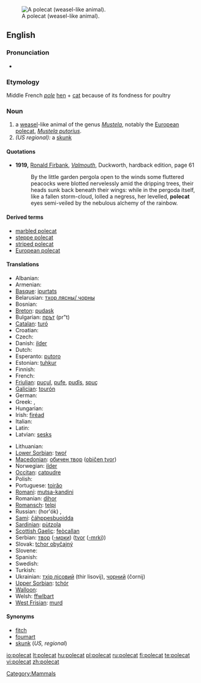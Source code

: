 [[Image:Marbled polecat.jpg|thumb|right|A polecat (weasel-like animal).]]
==English==

===Pronunciation===
* {{IPA|/'pɔlkæt/}}

===Etymology===
Middle French ''[[pole]]'' [[hen]] + [[cat]] because of its fondness for poultry

===Noun===
{{wikipedia}}
{{en-noun}}

# a [[weasel]]-like animal of the genus ''[[Mustela]]'', notably the [[European polecat]], ''[[Mustela putorius]]''.
# ''(US regional):'' a [[skunk]]

====Quotations====
* '''1919,''' [[w:Ronald Firbank|Ronald Firbank]], ''[[w:Valmouth|Valmouth]]'', Duckworth, hardback edition, page 61
*: By the little garden pergola open to the winds some fluttered peacocks were blotted nervelessly amid the dripping trees, their heads sunk back beneath their wings: while in the pergoda itself, like a fallen storm-cloud, lolled a negress, her levelled, '''polecat''' eyes semi-veiled by the nebulous alchemy of the rainbow.

====Derived terms====
* [[marbled polecat]]
* [[steppe polecat]]
* [[striped polecat]]
* [[European polecat]]

====Translations====
{{trans-top|''Mustela putorius''}}
* Albanian: {{t+|sq|qelbësi|xs=Albanian}}
* Armenian: {{t-|hy|ժանտաքիս|tr=žantak'is|sc=Armn|xs=Armenian}}
* [[Basque]]: [[ipurtats]]
* Belarusian: [[тхор лясны/ чорны]]
* Bosnian: {{t-|bs|tvor|m}}
* [[Breton]]: [[pudask]]
* Bulgarian: [[прът]] (pr"t)
* [[Catalan]]: [[turó]]
* Croatian: {{t+|hr|tvor}}
* Czech: {{t-|cs|tchoř|m}}
* Danish: [[ilder]]
* Dutch: {{t+|nl|bunzing|m}}
* Esperanto: [[putoro]]
* Estonian: [[tuhkur]]
* Finnish: {{t+|fi|hilleri}}
* French: {{t+|fr|putois|m}}
* [[Friulian]]: [[puçul]], [[pufe]], [[pudîs]], [[spuç]]
* [[Galician]]: [[tourón]]
* German: {{t+|de|Iltis|m}}
* Greek: {{t+|el|οζοϊκτίς|sc=Grek}}, {{t+|el|βρωμοκούναβο|sc=Grek}}
* Hungarian: {{t+|hu|görény}}
* Irish: [[firéad]]
* Italian: {{t-|it|puzzola|f}}
* Latin: {{t+|la|mustella}}
* Latvian: [[sesks]]
{{trans-mid}}
* Lithuanian: {{t+|lt|šeškas|xs=Lithuanian}}
* [[Lower Sorbian]]: [[twoŕ]]
* [[Macedonian]]: [[обичен твор]] ([[običen tvor]])
* Norwegian: [[ilder]]
* [[Occitan]]: [[catpudre]]
* Polish: {{t+|pl|tchórz}}
* Portuguese: [[toirăo]]
* [[Romani]]: [[mutsa-kandini]] {{f}}
* Romanian: [[dihor]]
* [[Romansch]]: [[telpi]]
* Russian: {{t+|ru|хорёк|sc=Cyrl}} (hor'ók) {{m}}, {{t+|ru|хорь|m|tr=hor'|sc=Cyrl}}
* [[Sami]]: [[čáhppesbuoidda]]
* [[Sardinian]]: [[pùtzola]]
* [[Scottish Gaelic]]: [[feòcallan]]
* Serbian: [[твор]] ([[-мрки]]) ([[tvor]] ([[-mrki]]))
* Slovak: [[tchor obyčajný]]
* Slovene: {{t+|sl|dihur|m}}
* Spanish: {{t+|es|turón|m}}
* Swedish: {{t+|sv|iller}}
* Turkish: {{t+|tr|kokarca}}
* Ukrainian: [[тхiр лiсовий]] (thir lisovij), [[чорний]] (čornij)
* [[Upper Sorbian]]: [[tchór]]
* [[Walloon]]: {{t+|wa|vexhåd|xs=Walloon}}
* Welsh: [[ffwlbart]]
* [[West Frisian]]: [[murd]]
{{trans-bottom}}

{{trans-see|skunk}}

====Synonyms====
* [[fitch]]
* [[foumart]]
* [[skunk]] (''US, regional'')

{{anagrams:en/acelopt}}
[[Category:Mammals]]

[[io:polecat]]
[[lt:polecat]]
[[hu:polecat]]
[[pl:polecat]]
[[ru:polecat]]
[[fi:polecat]]
[[te:polecat]]
[[vi:polecat]]
[[zh:polecat]]